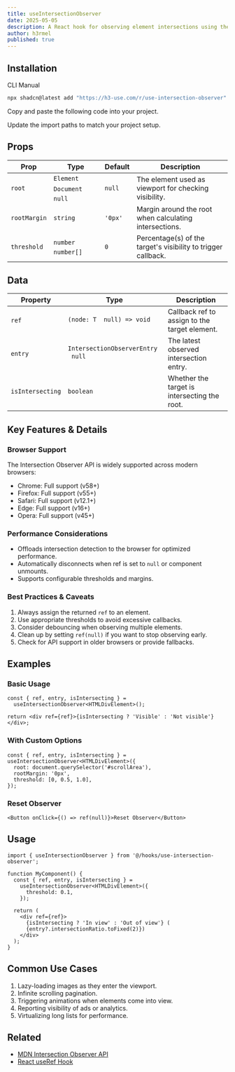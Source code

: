 ```yaml
---
title: useIntersectionObserver
date: 2025-05-05
description: A React hook for observing element intersections using the Intersection Observer API
author: h3rmel
published: true
---
```


<HookPreview name="use-intersection-observer-demo" />

## Installation

<Tabs defaultValue="cli">

<TabsList>
  <TabsTrigger value="cli">CLI</TabsTrigger>
  <TabsTrigger value="manual">Manual</TabsTrigger>
</TabsList>
<TabsContent value="cli">

```bash
npx shadcn@latest add "https://h3-use.com/r/use-intersection-observer"
```

</TabsContent>
<TabsContent value="manual">

<Steps>

<Step>Copy and paste the following code into your project.</Step>

<HookSource name="use-intersection-observer" />

<Step>Update the import paths to match your project setup.</Step>

</Steps>

</TabsContent>

</Tabs>

## Props

| Prop         | Type                        | Default | Description                                                   |
| ------------ | --------------------------- | ------- | ------------------------------------------------------------- |
| `root`       | `Element  Document  null` | `null`  | The element used as viewport for checking visibility.         |
| `rootMargin` | `string`                    | `'0px'` | Margin around the root when calculating intersections.        |
| `threshold`  | `number  number[]`         | `0`     | Percentage(s) of the target's visibility to trigger callback. |

## Data

| Property         | Type                               | Description                                   |
| ---------------- | ---------------------------------- | --------------------------------------------- |
| `ref`            | `(node: T  null) => void`         | Callback ref to assign to the target element. |
| `entry`          | `IntersectionObserverEntry  null` | The latest observed intersection entry.       |
| `isIntersecting` | `boolean`                          | Whether the target is intersecting the root.  |

## Key Features & Details

### Browser Support

The Intersection Observer API is widely supported across modern browsers:

- Chrome: Full support (v58+)
- Firefox: Full support (v55+)
- Safari: Full support (v12.1+)
- Edge: Full support (v16+)
- Opera: Full support (v45+)

### Performance Considerations

- Offloads intersection detection to the browser for optimized performance.
- Automatically disconnects when ref is set to `null` or component unmounts.
- Supports configurable thresholds and margins.

### Best Practices & Caveats

1. Always assign the returned `ref` to an element.
2. Use appropriate thresholds to avoid excessive callbacks.
3. Consider debouncing when observing multiple elements.
4. Clean up by setting `ref(null)` if you want to stop observing early.
5. Check for API support in older browsers or provide fallbacks.

## Examples

### Basic Usage

```tsx
const { ref, entry, isIntersecting } =
  useIntersectionObserver<HTMLDivElement>();

return <div ref={ref}>{isIntersecting ? 'Visible' : 'Not visible'}</div>;
```

### With Custom Options

```tsx
const { ref, entry, isIntersecting } = useIntersectionObserver<HTMLDivElement>({
  root: document.querySelector('#scrollArea'),
  rootMargin: '0px',
  threshold: [0, 0.5, 1.0],
});
```

### Reset Observer

```tsx
<Button onClick={() => ref(null)}>Reset Observer</Button>
```

## Usage

```tsx
import { useIntersectionObserver } from '@/hooks/use-intersection-observer';

function MyComponent() {
  const { ref, entry, isIntersecting } =
    useIntersectionObserver<HTMLDivElement>({
      threshold: 0.1,
    });

  return (
    <div ref={ref}>
      {isIntersecting ? 'In view' : 'Out of view'} (
      {entry?.intersectionRatio.toFixed(2)})
    </div>
  );
}
```

## Common Use Cases

1. Lazy-loading images as they enter the viewport.
2. Infinite scrolling pagination.
3. Triggering animations when elements come into view.
4. Reporting visibility of ads or analytics.
5. Virtualizing long lists for performance.

## Related

- [MDN Intersection Observer API](https://developer.mozilla.org/en-US/docs/Web/API/Intersection_Observer_API)
- [React useRef Hook](https://react.dev/reference/react/useRef)
